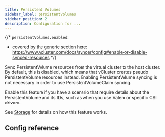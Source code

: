 ```yaml
---
title: Persistent Volumes
sidebar_label: persistentVolumes
sidebar_position: 2
description: Configuration for ...
---
```




{/*
`persistentVolumes.enabled`:
- covered by the generic section here: https://www.vcluster.com/docs/syncer/config#enable-or-disable-synced-resources
*/}

Sync [PersistentVolume resources](https://kubernetes.io/docs/concepts/storage/persistent-volumes/) from the virtual cluster to the host cluster. By default, this is disabled, which means that vCluster creates pseudo PersistentVolume resources instead. Enabling PersistentVolume syncing is not necessary in order to use PersistentVolumeClaim syncing.

Enable this feature if you have a scenario that require details about the PersistentVolume and its IDs, such as when you use Valero or specific CSI drivers.

See [Storage](/architecture/storage.mdx) for details on how this feature works.

## Config reference

<EnableSwitch/>
